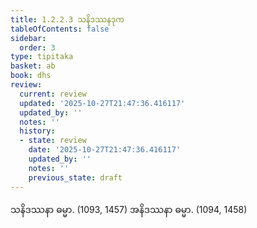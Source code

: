 ```yaml
---
title: 1.2.2.3 သနိဒဿနဒုက
tableOfContents: false
sidebar:
  order: 3
type: tipitaka
basket: ab
book: dhs
review:
  current: review
  updated: '2025-10-27T21:47:36.416117'
  updated_by: ''
  notes: ''
  history:
  - state: review
    date: '2025-10-27T21:47:36.416117'
    updated_by: ''
    notes: ''
    previous_state: draft
---
```



<ReviewStatus review={frontmatter.review} showDetails={true} />

<HypothesisAnnotation frontmatter={frontmatter} />

<DynamicBreadcrumb />

<Division number="31" book="dhs" e="ch" v="29" p="7">

<Paragraph number="86" book="dhs">
သနိဒဿနာ ဓမ္မာ. (<Emphasis>1093, 1457</Emphasis>)
</Paragraph>

<Paragraph number="87" book="dhs">
အနိဒဿနာ ဓမ္မာ. (<Emphasis>1094, 1458</Emphasis>)
</Paragraph>
</Division>